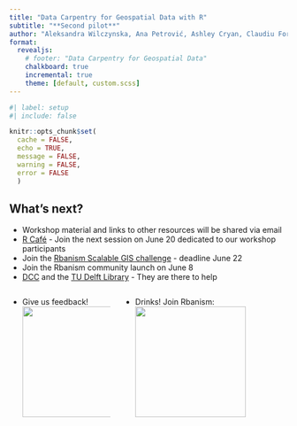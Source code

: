```yaml
---
title: "Data Carpentry for Geospatial Data with R"
subtitle: "**Second pilot**"
author: "Aleksandra Wilczynska, Ana Petrović, Ashley Cryan, Claudiu Forgaci, Clémentine Cottineau, Daniele Cannatella, Jérôme Francisco Conceicao, Kyri Janssen, Manuel Garcia Alvarez, Paula Martinez Lavanchy"
format: 
  revealjs:
    # footer: "Data Carpentry for Geospatial Data"
    chalkboard: true
    incremental: true   
    theme: [default, custom.scss]
---
```



```r
#| label: setup
#| include: false

knitr::opts_chunk$set(
  cache = FALSE,
  echo = TRUE,
  message = FALSE, 
  warning = FALSE,
  error = FALSE
  )
```


## What's next?

- Workshop material and links to other resources will be shared via email
- [R Café](https://delft-rcafe.github.io/home/Index.html) - Join the next session on June 20 dedicated to our workshop participants
- Join the [Rbanism Scalable GIS challenge](https://github.com/Rbanism/scalegis-challenge) - deadline June 22
- Join the Rbanism community launch on June 8
- [DCC](https://www.tudelft.nl/index.php?id=67120&L=1/) and the [TU Delft Library](https://www.tudelft.nl/en/library/research-data-management/r/training-events/training-for-researchers) - They are there to help

:::: {.columns}

:::{.column width=45%}
- Give us feedback! ![](post-workshop-survey.png){.absolute top=340 left=240 width=200}
:::

:::{.column}
- Drinks! Join Rbanism: ![](rbanism-membership.png){.absolute top=340 left=760 width=200}
:::

::::

